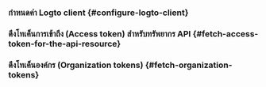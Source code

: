 

<ApiResourcesDescription />

### กำหนดค่า Logto client \{#configure-logto-client}

<ConfigApiResources />

### ดึงโทเค็นการเข้าถึง (Access token) สำหรับทรัพยากร API \{#fetch-access-token-for-the-api-resource}

<FetchAccessTokenForApiResources />

### ดึงโทเค็นองค์กร (Organization tokens) \{#fetch-organization-tokens}

<FetchOrganizationTokenForUser />
